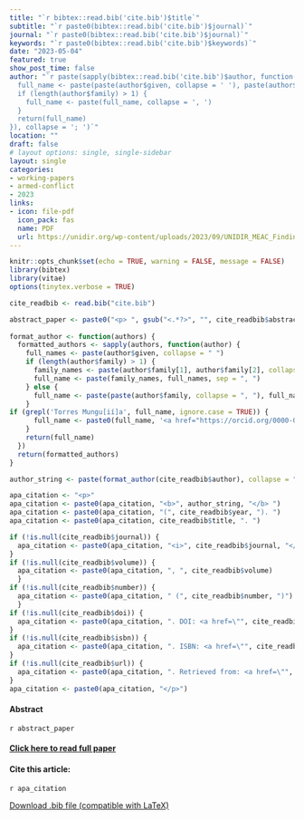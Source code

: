 ```yaml
---
title: "`r bibtex::read.bib('cite.bib')$title`"
subtitle: "`r paste0(bibtex::read.bib('cite.bib')$journal)`" 
journal: "`r paste0(bibtex::read.bib('cite.bib')$journal)`" 
keywords: "`r paste0(bibtex::read.bib('cite.bib')$keywords)`" 
date: "2023-05-04"
featured: true
show_post_time: false
author: "`r paste(sapply(bibtex::read.bib('cite.bib')$author, function(author) {
  full_name <- paste(paste(author$given, collapse = ' '), paste(author$family, collapse = ' '), sep = ' ')
  if (length(author$family) > 1) {
    full_name <- paste(full_name, collapse = ', ')
  }
  return(full_name)
}), collapse = '; ')`"
location: ""
draft: false
# layout options: single, single-sidebar
layout: single
categories:
- working-papers
- armed-conflict
- 2023
links:
- icon: file-pdf
  icon_pack: fas
  name: PDF
  url: https://unidir.org/wp-content/uploads/2023/09/UNIDIR_MEAC_Findings_Report_29_Prospects_Remote_Assessment.pdf
---
```


```r
knitr::opts_chunk$set(echo = TRUE, warning = FALSE, message = FALSE)
library(bibtex)
library(vitae)
options(tinytex.verbose = TRUE)

cite_readbib <- read.bib("cite.bib")

abstract_paper <- paste0("<p> ", gsub("<.*?>", "", cite_readbib$abstract), " </p>")
   
format_author <- function(authors) {
  formatted_authors <- sapply(authors, function(author) {
    full_names <- paste(author$given, collapse = " ")
    if (length(author$family) > 1) {
      family_names <- paste(author$family[1], author$family[2], collapse = " ")
      full_name <- paste(family_names, full_names, sep = ", ")
    } else {
      full_name <- paste(paste(author$family, collapse = ", "), full_names, sep = ", ")
    }
if (grepl('Torres Mungu[ií]a', full_name, ignore.case = TRUE)) {
      full_name <- paste0(full_name, '<a href="https://orcid.org/0000-0003-3432-6941" target="_blank"><img src="https://fontawesome.com/icons/orcid?f=brands&s=solid" height="16" width="16" ></a>')
    }
    return(full_name)
  })
  return(formatted_authors)
}

author_string <- paste(format_author(cite_readbib$author), collapse = "; ")

apa_citation <- "<p>"
apa_citation <- paste0(apa_citation, "<b>", author_string, "</b> ")
apa_citation <- paste0(apa_citation, "(", cite_readbib$year, "). ")
apa_citation <- paste0(apa_citation, cite_readbib$title, ". ")

if (!is.null(cite_readbib$journal)) {
  apa_citation <- paste0(apa_citation, "<i>", cite_readbib$journal, "</i>")
}
if (!is.null(cite_readbib$volume)) {
  apa_citation <- paste0(apa_citation, ", ", cite_readbib$volume)
  }
if (!is.null(cite_readbib$number)) {
  apa_citation <- paste0(apa_citation, " (", cite_readbib$number, ")")
  }
if (!is.null(cite_readbib$doi)) {
  apa_citation <- paste0(apa_citation, ". DOI: <a href=\"", cite_readbib$url, "\" target=\"_blank\">", cite_readbib$doi, "</a>")
}
if (!is.null(cite_readbib$isbn)) {
  apa_citation <- paste0(apa_citation, ". ISBN: <a href=\"", cite_readbib$url, "\" target=\"_blank\">", cite_readbib$isbn, "</a>")
}
if (!is.null(cite_readbib$url)) {
  apa_citation <- paste0(apa_citation, ". Retrieved from: <a href=\"", cite_readbib$url, "\" target=\"_blank\">", cite_readbib$url, "</a>")
}
apa_citation <- paste0(apa_citation, "</p>")

```

<h4> Abstract </h4>
`r abstract_paper`

<h4> <a href="`r cite_readbib$url`" target="_blank"> Click here to read full paper </a></h4>

<h4>Cite this article: </h4>
`r apa_citation`

<a href="cite.bib" download="cite.bib" class="button"> Download .bib file (compatible with LaTeX) </a>

